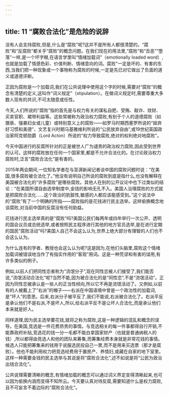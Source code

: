 ```yaml
---
---
---
```

title: 11 “腐败合法化”是危险的说辞
---



没有人会支持腐败,但是,什么是“腐败”呢?这并不是所有人都很清楚的。“腐败”和“反腐败”都关乎“腐败”的概念问题。在我们现在的用法里,“腐败”和“丑恶”“堕落”一样,是一个坏字眼,在语言学里叫“情绪加载词”（emotionally loaded word）,也就是加载了情感色彩、价值判断、情绪意向的词。腐败"一定是坏的、有害的东西,当我们把一种现象或一个事物称为腐败的时候,一定是先已对它做出了负面的道义或道德评断。

正因为腐败是一个加载词,我们在公共说理中使用这个字的时候,需要对“腐败”的概念有清楚的定义,这叫作“词义规定”（stipulation）。在做词义规定时,需要尊重大多数人现有的共识,不可太随意或任性。

今天,人们所说的“腐败”指的首先是与权力有关的谋私自肥、受贿、敲诈、敛财、买卖官职、裙带利益等。这些常被称为政治权力腐败,有别于个人的道德腐败（如猥亵、强暴妇女或儿童）或特别意义上的腐败——如罗马时期西塞罗所说的“拋弃好习惯和美德”、文艺复兴时期马基雅维利所说的“公民放弃自由”,或19世纪英国政治家阿克顿勋爵（Lord Acton）所说的“权力导致腐败,绝对的权利绝对地腐败”。

今天中国进行的反腐所针对的正是被世人广为谴责的政治权力腐败,因此受到世界的认可。这样的腐败放在任何一个国家里,都是不允许合法化的。在讨论政治权力腐败时,泛言“腐败合法化”是有害的。

2015年两会期间,一位知名学者在与澎湃新闻记者谈中国的腐败问题时说：“在美国,很多腐败被合法化了。”他没有说明自己所说的腐败到底是指什么,也没有解释在美国被合法化的“许多腐败”是哪些腐败。其他人在别的公开议论中也下过类似的结论：“在美国所谓自由选举制度中,金钱的影响无孔不入。美国人治理腐败的方式就是把腐败合法化……这个政治的肮脏性,敏感的人都应该能感受到。”这个说法中的“腐败”有了一个明确的所指——腐败指的是花钱进行民主选举。这样偷换概念地谈腐败,对当前中国的反腐没有任何助益。

花钱进行民主选举真的是“腐败”吗?美国公民们每两年或四年举行一次公开、透明的国会议员或总统选举,或者按照民主程序进行其他的地方官员选举,是在进行定期的国民“腐败活动”吗?美国人自己不会这么认为,世界上绝大部分有理智的人们也不会这么认为。

为什么连有的学者、教授也会这么认为呢?这是因为,在他们头脑里,腐败这个情绪加载词被错误地当作了有指实作用的“客观”用词。这是一种荒谬和有害的误用,有许多类似的例子。

例如,以前人们把同性恋者称为“流氓分子”,现在同性恋被人们接受了,我们能否说,“流氓活动合法化”呢?当然不能,因为被合法化的是“同性恋”,不是“流氓活动”。正因为同性恋被承认是一些人的正当性倾向,所以它不再是流氓活动了。又例如,以前有的人被戴上了“右派”的帽子——右派在中国语境中曾是一个政治性的加载词,是“坏人”的意思。后来,右派分子被平反了,我们不能说,右派被合法化了。右派平反是承认他们不是右派,不是坏人,所以,给右派平反不是让坏人合法化,而是承认他们本来就是好人。

同样道理,因为民主选举要花钱,就将之称为腐败,这是一种逻辑的混乱和概念的误导。在美国,竞选是一件花费昂贵的事情。与竞选相关的每一件事都得自行开销,不能靠政府补贴,竞选花的钱一分一毛都不能白拿国家财产（也就是普通纳税人的钱）,所以都得由竞选人和他的团队来筹集,而筹集经费本身就是非常花钱的事情。候选人只能把筹集来的钱用于说服选民投自己一票,而不是用来买选票（那才是腐败）。他也不能利用权力把竞选经费用于置房产、养情妇,或藏在自家的地下室里。这样一种需要金钱的民主选举与其说是将“腐败合法化”,述不如说是将“公民为政治出钱合法化”。

公共说理需要清晰的概念,有情绪加载的概念可以通过词义界定变得清晰起来,也可以因为偷换内涵而变得不知所云。今天要认真对待反腐,需要知道什么是权力腐败,且不可妄言不着边际的“腐败合法化”。